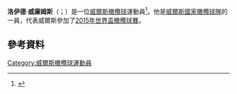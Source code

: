 '''洛伊德·威廉姆斯'''（{{lang-en|Lloyd Williams}}；{{bd|1989年|11月30日}}）是一位[[威爾斯|威爾斯]][[橄欖球|橄欖球]]運動員<ref>{{Cite web |url=http://www.wru.co.uk/cym/matchdaytv?play=media&id=21681 |title=Undeb Rygbi Cymru - Cwpan y Byd: Lloyd Williams |access-date=2015-11-23 |archive-url=https://web.archive.org/web/20150928202017/http://www.wru.co.uk/cym/matchdaytv?play=media&id=21681 |archive-date=2015-09-28 |dead-url=yes }}</ref>。他是[[威爾斯國家橄欖球隊|威爾斯國家橄欖球隊]]的一員，代表威爾斯參加了[[2015年世界盃橄欖球賽|2015年世界盃橄欖球賽]]。
==參考資料==
{{Reflist}}
[[Category:威爾斯橄欖球運動員|Category:威爾斯橄欖球運動員]]